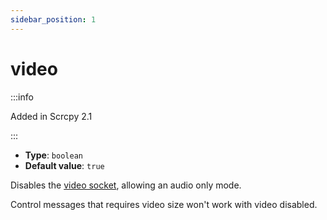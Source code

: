 ```yaml
---
sidebar_position: 1
---
```


# video

:::info

Added in Scrcpy 2.1

:::

* **Type**: `boolean`
* **Default value**: `true`

Disables the [video socket](../connect-server.mdx#sockets), allowing an audio only mode.

Control messages that requires video size won't work with video disabled.
